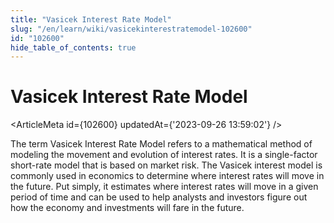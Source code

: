 ```yaml
---
title: "Vasicek Interest Rate Model"
slug: "/en/learn/wiki/vasicekinterestratemodel-102600"
id: "102600"
hide_table_of_contents: true
---
```



# Vasicek Interest Rate Model

<ArticleMeta id={102600} updatedAt={'2023-09-26 13:59:02'} />
<div className='border-solid border-b border-t-0 my-4 border-[var(--ifm-color-gray-300)]' />

The term Vasicek Interest Rate Model refers to a mathematical method of modeling the movement and evolution of interest rates. It is a single-factor short-rate model that is based on market risk. The Vasicek interest model is commonly used in economics to determine where interest rates will move in the future. Put simply, it estimates where interest rates will move in a given period of time and can be used to help analysts and investors figure out how the economy and investments will fare in the future.
